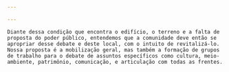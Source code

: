```yaml
---

---
```

	Diante dessa condição que encontra o edifício, o terreno e a falta de proposta do poder público, entendemos que a comunidade deve então se apropriar desse debate e deste local, com o intuito de revitalizá-lo. Nossa proposta é a mobilização geral, mas também a formação de grupos de trabalho para o debate de assuntos específicos como cultura, meio-ambiente, patrimônio, comunicação, e articulação com todas as frentes. 